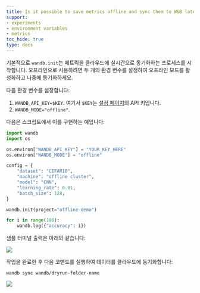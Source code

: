 ```yaml
---
title: Is it possible to save metrics offline and sync them to W&B later?
support:
- experiments
- environment variables
- metrics
toc_hide: true
type: docs
---
```


기본적으로 `wandb.init`는 메트릭을 클라우드에 실시간으로 동기화하는 프로세스를 시작합니다. 오프라인으로 사용하려면 두 개의 환경 변수를 설정하여 오프라인 모드를 활성화하고 나중에 동기화하세요.

다음 환경 변수를 설정합니다:

1. `WANDB_API_KEY=$KEY`. 여기서 `$KEY`는 [설정 페이지](https://app.wandb.ai/settings)의 API 키입니다.
2. `WANDB_MODE="offline"`.

다음은 스크립트에서 이를 구현하는 예입니다:

```python
import wandb
import os

os.environ["WANDB_API_KEY"] = "YOUR_KEY_HERE"
os.environ["WANDB_MODE"] = "offline"

config = {
    "dataset": "CIFAR10",
    "machine": "offline cluster",
    "model": "CNN",
    "learning_rate": 0.01,
    "batch_size": 128,
}

wandb.init(project="offline-demo")

for i in range(100):
    wandb.log({"accuracy": i})
```

샘플 터미널 출력은 아래와 같습니다:

<Frame>
    <img src="/images/experiments/sample_terminal_output.png"  />
</Frame>

작업을 완료한 후 다음 코맨드를 실행하여 데이터를 클라우드에 동기화합니다:

```shell
wandb sync wandb/dryrun-folder-name
```

<Frame>
    <img src="/images/experiments/sample_terminal_output_cloud.png"  />
</Frame>